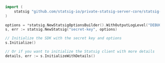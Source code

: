 ```go
import (
    statsig "github.com/statsig-io/private-statsig-server-core/statsig-go/src"
)
			
options = *statsig.NewStatsigOptionsBuilder().WithOutputLogLevel("DEBUG").Build()
s, err := statsig.NewStatsig("secret-key", options)

// Initialize the SDK with the secret key and options
s.Initialize()

// Or if you want to initialize the Statsig client with more details
details, err := s.InitializeWithDetails()
```
